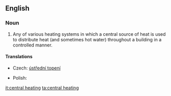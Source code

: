==English==

===Noun===
{{wikipedia}}
{{en-noun|sg=[[central]] [[heating]]|-}}

# Any of various heating systems in which a central source of heat is used to distribute heat (and sometimes hot water) throughout a building in a controlled manner.

====Translations====
{{trans-top|heating system}}
* Czech: [[ústřední topení]] {{n}}
{{trans-mid}}
* Polish: {{t-|pl|centralne ogrzewanie|n}}
{{trans-bottom}}

[[it:central heating]]
[[ta:central heating]]